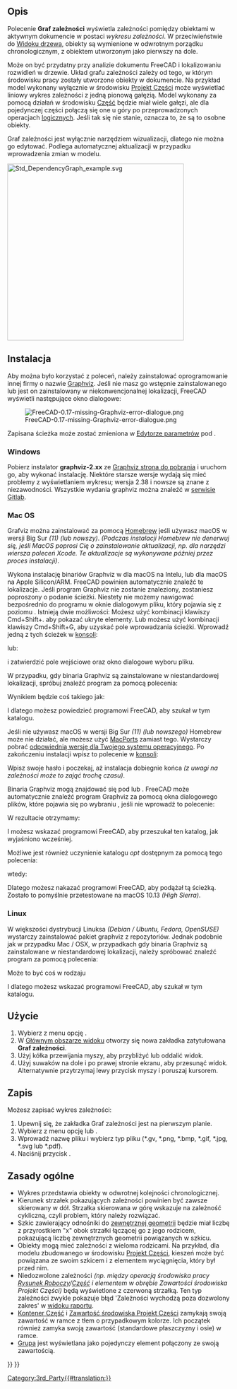 <languages/>

{{Docnav/pl
|[[Std_SceneInspector/pl|Inspektor sceny]]
|[[Std_ExportDependencyGraph/pl|ExportDependencyGraph]]
|[[Std_Tools_Menu/pl|Std: Menu Przybory]]
|IconL=Std_SceneInspector.svg
|IconR=
|IconC=Freecad.svg
}}

{{GuiCommand/pl
|Name=Std DependencyGraph
|Name/pl=Std: Graf zależności
|MenuLocation=Przybory → Graf zależności ...
|Workbenches=wszystkie
|SeeAlso=[[Std_ExportDependencyGraph/pl|Std ExportDependencyGraph]]
}}

<span id="Description"></span>
==Opis==

Polecenie '''Graf zależności''' wyświetla zależności pomiędzy obiektami w aktywnym dokumencie w postaci ''wykresu zależności''. W przeciwieństwie do [[Tree_view/pl|Widoku drzewa]], obiekty są wymienione w odwrotnym porządku chronologicznym, z obiektem utworzonym jako pierwszy na dole.

Może on być przydatny przy analizie dokumentu FreeCAD i lokalizowaniu rozwidleń w drzewie. Układ grafu zależności zależy od tego, w którym środowisku pracy zostały utworzone obiekty w dokumencie. Na przykład model wykonany wyłącznie w środowisku [[PartDesign_Workbench/pl|Projekt Części]] może wyświetlać liniowy wykres zależności z jedną pionową gałęzią. Model wykonany za pomocą działań w środowisku [[Part_Workbench/pl|Część]] będzie miał wiele gałęzi, ale dla pojedynczej części połączą się one u góry po przeprowadzonych operacjach [[Part_Boolean/pl|logicznych]]. Jeśli tak się nie stanie, oznacza to, że są to osobne obiekty.

Graf zależności jest wyłącznie narzędziem wizualizacji, dlatego nie można go edytować. Podlega automatycznej aktualizacji w przypadku wprowadzenia zmian w modelu.

[[Image:Std_DependencyGraph_example.svg|400px]]
{{Caption|Przykład grafu zależności z korpusem Projekt Części po lewej stronie i obiektem utworzonym za pomocą operacji środowiska Część po prawej stronie.}}

<span id="Installation"></span>
==Instalacja== 

Aby można było korzystać z poleceń, należy zainstalować oprogramowanie innej firmy o nazwie [http://graphviz.org/ Graphviz]. Jeśli nie masz go wstępnie zainstalowanego lub jest on zainstalowany w niekonwencjonalnej lokalizacji, FreeCAD wyświetli następujące okno dialogowe:

[[File:FreeCAD-0.17-missing-Graphviz-error-dialogue.png]]

Zapisana ścieżka może zostać zmieniona w [[Std_DlgParameter/pl|Edytorze parametrów]] pod {{MenuCommand|BaseApp → Preferences → Paths → Graphviz}}.

===Windows=== 

Pobierz instalator '''graphviz-2.xx''' ze [https://graphviz.org/download/#windows Graphviz strona do pobrania] i uruchom go, aby wykonać instalację. Niektóre starsze wersje wydają się mieć problemy z wyświetlaniem wykresu; wersja 2.38 i nowsze są znane z niezawodności. Wszystkie wydania graphviz można znaleźć w [https://gitlab.com/graphviz/graphviz/-/releases serwisie Gitlab].

<span id="macOS"></span>
===Mac OS=== 

Grafviz można zainstalować za pomocą [https://brew.sh/ Homebrew] jeśli używasz macOS w wersji Big Sur ''(11) (lub nowszy)''. ''(Podczas instalacji Homebrew nie denerwuj się, jeśli MacOS poprosi Cię o zainstalowanie aktualizacji, np. dla narzędzi wiersza poleceń Xcode. Te aktualizacje są wykonywane później przez proces instalacji)''.

{{Code|lang=text|code=
brew install graphviz
}}

Wykona instalację binariów Graphviz w {{FileName|/usr/local/bin}} dla macOS na Intelu, lub {{FileName|/opt/homebrew}} dla macOS na Apple Silicon/ARM. FreeCAD powinien automatycznie znaleźć te lokalizacje. Jeśli program Graphviz nie zostanie znaleziony, zostaniesz poproszony o podanie ścieżki. Niestety nie możemy nawigować bezpośrednio do programu w oknie dialogowym pliku, który pojawia się z poziomu {{MenuCommand|Przybory → Graf zależności ...}}. Istnieją dwie możliwości: Możesz użyć kombinacji klawiszy Cmd+Shift+. aby pokazać ukryte elementy. Lub możesz użyć kombinacji klawiszy Cmd+Shift+G, aby uzyskać pole wprowadzania ścieżki. Wprowadź jedną z tych ścieżek w [https://en.wikipedia.org/wiki/Terminal_(macOS) konsoli]:

{{Code|lang=text|code=
/usr/local/bin
}}

lub:

{{Code|lang=text|code=
/opt/homebrew/bin
}}

i zatwierdzić pole wejściowe oraz okno dialogowe wyboru pliku.

W przypadku, gdy binaria Graphviz są zainstalowane w niestandardowej lokalizacji, spróbuj znaleźć program za pomocą polecenia:

{{Code|lang=text|code=
type dot
}}

Wynikiem będzie coś takiego jak: 

{{Code|lang=text|code=
dot is /usr/local/bin/dot
}}

I dlatego możesz powiedzieć programowi FreeCAD, aby szukał w tym katalogu.

Jeśli nie używasz macOS w wersji Big Sur ''(11) (lub nowszego)'' Homebrew może nie działać, ale możesz użyć [https://www.macports.org/index.php MacPorts] zamiast tego. Wystarczy pobrać [https://www.macports.org/install.php odpowiednią wersję dla Twojego systemu operacyjnego]. Po zakończeniu instalacji wpisz to polecenie w [https://en.wikipedia.org/wiki/Terminal_(macOS) konsoli]:

{{Code|lang=text|code=
sudo port install graphviz
}}

Wpisz swoje hasło i poczekaj, aż instalacja dobiegnie końca ''(z uwagi na zależności może to zająć trochę czasu)''.

Binaria Graphviz mogą znajdować się pod {{FileName|/usr/local/bin}} lub {{FileName|/opt/local/bin/dot}}. FreeCAD może automatycznie znaleźć program Graphviz za pomocą okna dialogowego plików, które pojawia się po wybraniu {{MenuCommand|Przybory → Graf zależności ...}}, jeśli nie wprowadź to polecenie:

{{Code|lang=text|code=
type dot
}}

W rezultacie otrzymamy:

{{Code|lang=text|code=
dot is /opt/local/bin/dot
}}

I możesz wskazać programowi FreeCAD, aby przeszukał ten katalog, jak wyjaśniono wcześniej.

Możliwe jest również uczynienie katalogu ''opt'' dostępnym za pomocą tego polecenia:

{{Code|lang=text|code=
defaults write com.apple.finder AppleShowAllFiles YES;
}}

wtedy:

{{Code|lang=text|code=
killall Finder /System/Library/CoreServices/Finder.app;
}}

Dlatego możesz nakazać programowi FreeCAD, aby podążał tą ścieżką. Zostało to pomyślnie przetestowane na macOS 10.13 ''(High Sierra)''.

===Linux=== 

W większości dystrybucji Linuksa ''(Debian / Ubuntu, Fedora, OpenSUSE)'' wystarczy zainstalować pakiet graphviz z repozytoriów. Jednak podobnie jak w przypadku Mac / OSX, w przypadkach gdy binaria Graphviz są zainstalowane w niestandardowej lokalizacji, należy spróbować znaleźć program za pomocą polecenia:

{{Code|lang=text|code=
type dot
}}

Może to być coś w rodzaju 

{{Code|lang=text|code=
dot is /usr/local/bin/dot
}}

I dlatego możesz wskazać programowi FreeCAD, aby szukał w tym katalogu.

<span id="Usage"></span>
==Użycie== 

# Wybierz z menu opcję {{MenuCommand|Przybory → [[Image:Std_DependencyGraph.svg|16px]] Graf zależności ...}}.
# W [[Main_view_area/pl|Głównym obszarze widoku]] otworzy się nowa zakładka zatytułowana '''Graf zależności'''.
# Użyj kółka przewijania myszy, aby przybliżyć lub oddalić widok.
# Użyj suwaków na dole i po prawej stronie ekranu, aby przesunąć widok. Alternatywnie przytrzymaj lewy przycisk myszy i poruszaj kursorem.

<span id="Save"></span>
==Zapis== 

Możesz zapisać wykres zależności:
# Upewnij się, że zakładka Graf zależności jest na pierwszym planie.
# Wybierz z menu opcję {{MenuCommand|Plik → [[Std_Save/pl|Zapisz]]}} lub {{MenuCommand|Plik → [[Std_SaveAs/pl|Zapisz jako]]}}.
# Wprowadź nazwę pliku i wybierz typ pliku (*.gv, *.png, *.bmp, *.gif, *.jpg, *.svg lub *.pdf).
# Naciśnij przycisk {{Button|Zapisz}}.

<span id="General_principles"></span>
==Zasady ogólne==

* Wykres przedstawia obiekty w odwrotnej kolejności chronologicznej.
* Kierunek strzałek pokazujących zależności powinien być zawsze skierowany w dół. Strzałka skierowana w górę wskazuje na zależność cykliczną, czyli problem, który należy rozwiązać.
* Szkic zawierający odnośniki do [[Sketcher_External/pl|zewnętrznej geometrii]] będzie miał liczbę z przyrostkiem "x" obok strzałki łączącej go z jego rodzicem, pokazującą liczbę zewnętrznych geometrii powiązanych w szkicu.
* Obiekty mogą mieć zależności z wieloma rodzicami. Na przykład, dla modelu zbudowanego w środowisku [[PartDesign_Workbench/pl|Projekt Części]], kieszeń może być powiązana ze swoim szkicem i z elementem wyciągnięcia, który był przed nim.
* Niedozwolone zależności ''(np. między operacją środowiska pracy [[Draft_Workbench/pl|Rysunek Roboczy]]/[[Part_Workbench/pl|Część]] i elementem w obrębie Zawartości środowiska Projekt Części)'' będą wyświetlone z czerwoną strzałką. Ten typ zależności zwykle pokazuje błąd 'Zależności wychodzą poza dozwolony zakres' w [[Report_view/pl|widoku raportu]].
* [[Std_Part/pl|Kontener Część]] i [[PartDesign_Body/pl|Zawartość środowiska Projekt Części]] zamykają swoją zawartość w ramce z tłem o przypadkowym kolorze. Ich początek również zamyka swoją zawartość (standardowe płaszczyzny i osie) w ramce.
* [[Std_Group/pl|Grupa]] jest wyświetlana jako pojedynczy element połączony ze swoją zawartością.


{{Docnav/pl
|[[Std_SceneInspector/pl|Inspektor sceny]]
|[[Std_ExportDependencyGraph/pl|ExportDependencyGraph]]
|[[Std_Tools_Menu/pl|Std: Menu Przybory]]
|IconL=Std_SceneInspector.svg
|IconR=
|IconC=Freecad.svg
}}

{{Std_Base_navi{{#translation:}}}}
{{Userdocnavi{{#translation:}}}}
[[Category:3rd_Party{{#translation:}}]]